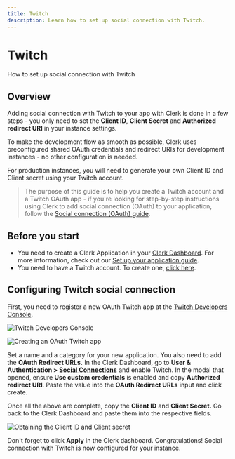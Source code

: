 ---
title: Twitch
description: Learn how to set up social connection with Twitch.
---

# Twitch

How to set up social connection with Twitch

## Overview

Adding social connection with Twitch to your app with Clerk is done in a few steps - you only need to set the **Client ID**, **Client Secret** and **Authorized redirect URI** in your instance settings.

To make the development flow as smooth as possible, Clerk uses preconfigured shared OAuth credentials and redirect URIs for development instances - no other configuration is needed.

For production instances, you will need to generate your own Client ID and Client secret using your Twitch account.

> The purpose of this guide is to help you create a Twitch account and a Twitch OAuth app - if you're looking for step-by-step instructions using Clerk to add social connection (OAuth) to your application, follow the [Social connection (OAuth) guide](/docs/authentication/social-connections/oauth).

## Before you start

- You need to create a Clerk Application in your [Clerk Dashboard](https://dashboard.clerk.com/). For more information, check out our [Set up your application guide](/docs/quickstarts/setup-clerk).
- You need to have a Twitch account. To create one, [click here](https://www.twitch.tv/).

## Configuring Twitch social connection

First, you need to register a new OAuth Twitch app at the [Twitch Developers Console](https://dev.twitch.tv/console).

![Twitch Developers Console](/docs/images/authentication-providers/twitch/60b259e594ef1713f40f59cd433880811915915b-1912x511.png)

![Creating an OAuth Twitch app](/docs/images/authentication-providers/twitch/b23861d81906f6e2feedd314c520dc3b0d744d70-1891x757.png)

Set a name and a category for your new application. You also need to add the **OAuth Redirect URLs.** In the Clerk Dashboard, go to **User & Authentication > [Social Connections](https://dashboard.clerk.com/last-active?path=user-authentication/social-connections)** and enable Twitch. In the modal that opened, ensure **Use custom credentials** is enabled and copy **Authorized redirect URI**. Paste the value into the **OAuth Redirect URLs** input and click create.

Once all the above are complete, copy the **Client ID** and **Client Secret.** Go back to the Clerk Dashboard and paste them into the respective fields.

![Obtaining the Client ID and Client secret](/docs/images/authentication-providers/twitch/b13fd18936b6cfd4012784fbb044cd7a27afb5c1-1270x729.png)

Don't forget to click **Apply** in the Clerk dashboard. Congratulations! Social connection with Twitch is now configured for your instance.